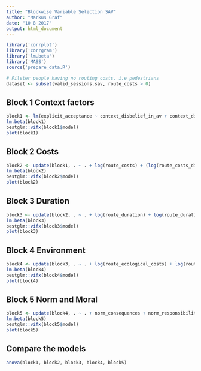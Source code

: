 ```yaml
---
title: "Blockwise Variable Selection SAV"
author: "Markus Graf"
date: "10 8 2017"
output: html_document
---
```

```r
library('corrplot')
library('corrgram')
library('lm.beta')
library('MASS')
source('prepare_data.R')

# Fileter people having no routing costs, i.e pedestrians
dataset <- subset(valid_sessions.sav, route_costs > 0)
```

## Block 1 Context factors
```r
block1 <- lm(explicit_acceptance ~ context_disbelief_in_av + context_dislike_strangers + context_positive_antizipation + context_liberty + context_availability + context_transport_and_individualisation + context_independence, data=dataset);summary.lm(block1)
lm.beta(block1)
bestglm::vifx(block1$model)
plot(block1)
```

## Block 2 Costs
```r
block2 <- update(block1, . ~ . + log(route_costs) + (log(route_costs_difference + (min(dataset$route_costs_difference)*-1)+1) +  questionnaire_apf_feelings_costs));summary.lm(block2)
lm.beta(block2)
bestglm::vifx(block2$model)
plot(block2)
```

## Block 3 Duration
```r
block3 <- update(block2, . ~ . + log(route_duration) + log(route_duration_difference + (min(dataset$route_duration_difference)*-1)+1) + questionnaire_apf_feelings_duration);summary.lm(block3)
lm.beta(block3)
bestglm::vifx(block3$model)
plot(block3)
```

## Block 4 Environment
```r
block4 <- update(block3, . ~ . + log(route_ecological_costs) + log(route_ecological_costs_difference + (min(dataset$route_ecological_costs_difference)*-1)+1) + questionnaire_apf_feelings_ecology);summary.lm(block4)
lm.beta(block4)
bestglm::vifx(block4$model)
plot(block4)
```

## Block 5 Norm and Moral
```r
block5 <- update(block4, . ~ . + norm_consequences + norm_responsibility + norm_personality);summary.lm(block5)
lm.beta(block5)
bestglm::vifx(block5$model)
plot(block5)
```

## Compare the models
```r
anova(block1, block2, block3, block4, block5)
```